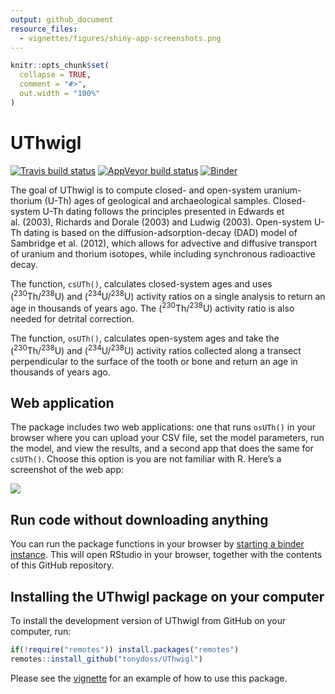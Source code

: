 ```yaml
---
output: github_document
resource_files:
  - vignettes/figures/shiny-app-screenshots.png
---
```


<!-- README.md is generated from README.Rmd. Please edit that file -->

```r
knitr::opts_chunk$set(
  collapse = TRUE,
  comment = "#>",
  out.width = "100%"
)
```
# UThwigl

[![Travis build
status](https://travis-ci.org/benmarwick/UThwigl.svg?branch=master)](https://travis-ci.org/benmarwick/UThwigl) [![AppVeyor build status](https://ci.appveyor.com/api/projects/status/github/benmarwick/UThwigl?branch=master&svg=true)](https://ci.appveyor.com/project/benmarwick/UThwigl)  [![Binder](https://mybinder.org/badge_logo.svg)](https://mybinder.org/v2/gh/benmarwick/UThwigl/master?urlpath=rstudio)

The goal of UThwigl is to compute closed- and open-system uranium-thorium (U-Th) ages of
geological and archaeological samples. Closed-system U-Th dating follows the principles presented in  Edwards et al. (2003), Richards and Dorale (2003) and Ludwig (2003). Open-system U-Th dating is based on the diffusion-adsorption-decay (DAD) model of Sambridge et al. (2012), which allows for advective and diffusive transport of uranium and thorium isotopes, while including synchronous radioactive decay.

The function, `csUTh()`, calculates closed-system ages and uses (<sup>230</sup>Th/<sup>238</sup>U) and (<sup>234</sup>U/<sup>238</sup>U) activity ratios on a single analysis to return an age in thousands of years ago. The (<sup>230</sup>Th/<sup>238</sup>U) activity ratio is also needed for detrital correction.

The function, `osUTh()`, calculates open-system ages and take the (<sup>230</sup>Th/<sup>238</sup>U) and (<sup>234</sup>U/<sup>238</sup>U) activity ratios collected along a transect perpendicular to the surface of the tooth or bone and return an age in thousands of years ago.

## Web application

The package includes two web applications: one that runs `osUTh()` in your browser where you can upload your CSV file, set the model parameters, run the model, and view the results, and a second app that does the same for `csUTh()`. Choose this option is you are not familiar with R. Here's a screenshot of the web app:

![](vignettes/figures/shiny-app-screenshots.png)

## Run code without downloading anything 

You can run the package functions in your browser by [starting a binder instance](https://mybinder.org/v2/gh/benmarwick/UThwigl/master?urlpath=rstudio). This will open RStudio in your browser, together with the contents of this GitHub repository. 

## Installing the UThwigl package on your computer

To  install the development version of UThwigl from GitHub on your computer, run:

```r
if(!require("remotes")) install.packages("remotes")
remotes::install_github("tonydoss/UThwigl")
```

Please see the [vignette](docs/articles/uthwigl.pdf) for an example of how to use this package.

<!--
# get Tony's changes
git remote add upstream https://github.com/tonydoss/UThwigl.git
git fetch upstream
git checkout master
git merge upstream/master 

# update pkgdown
pkgdown::build_site()
-->



